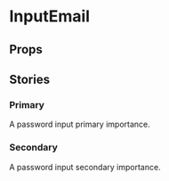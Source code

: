 
<Meta of={InputPasswordStories} />

# InputEmail

<Primary />

## Props

<Controls />

## Stories

### Primary

A password input primary importance.

<Story of={InputPasswordStories.Primary} />

### Secondary

A password input secondary importance.

<Story of={InputPasswordStories.Secondary} />
